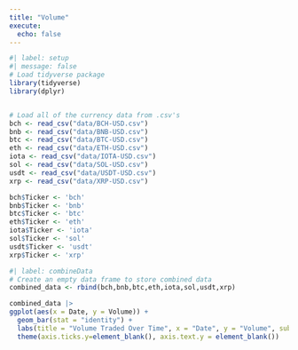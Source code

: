 ```yaml
---
title: "Volume"
execute:
  echo: false
---
```

```r
#| label: setup
#| message: false
# Load tidyverse package
library(tidyverse)
library(dplyr)


# Load all of the currency data from .csv's
bch <- read_csv("data/BCH-USD.csv")
bnb <- read_csv("data/BNB-USD.csv")
btc <- read_csv("data/BTC-USD.csv")
eth <- read_csv("data/ETH-USD.csv")
iota <- read_csv("data/IOTA-USD.csv")
sol <- read_csv("data/SOL-USD.csv")
usdt <- read_csv("data/USDT-USD.csv")
xrp <- read_csv("data/XRP-USD.csv")

bch$Ticker <- 'bch'
bnb$Ticker <- 'bnb'
btc$Ticker <- 'btc'
eth$Ticker <- 'eth'
iota$Ticker <- 'iota'
sol$Ticker <- 'sol'
usdt$Ticker <- 'usdt'
xrp$Ticker <- 'xrp'
```

```r
#| label: combineData
# Create an empty data frame to store combined data
combined_data <- rbind(bch,bnb,btc,eth,iota,sol,usdt,xrp)

```

```r
combined_data |>
ggplot(aes(x = Date, y = Volume)) +
  geom_bar(stat = "identity") +
  labs(title = "Volume Traded Over Time", x = "Date", y = "Volume", subtitle = "The volume spikes occur when the close price spikes.")+
  theme(axis.ticks.y=element_blank(), axis.text.y = element_blank())
```

